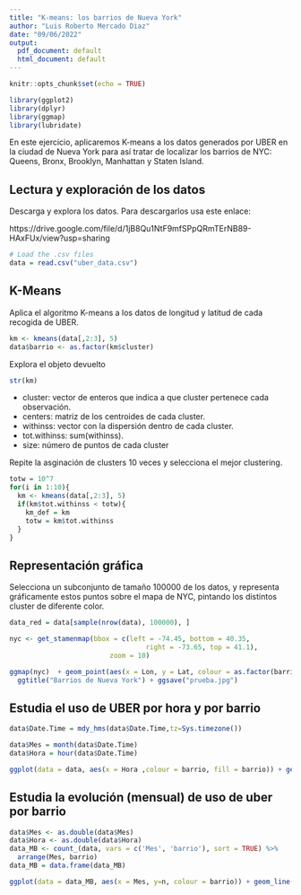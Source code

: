 ```yaml
---
title: "K-means: los barrios de Nueva York"
author: "Luis Roberto Mercado Diaz"
date: "09/06/2022"
output:
  pdf_document: default
  html_document: default
---
```


```r
knitr::opts_chunk$set(echo = TRUE)
```


```r
library(ggplot2)
library(dplyr)
library(ggmap)
library(lubridate)
```

En este ejercicio, aplicaremos K-means a los datos generados por UBER en la ciudad de Nueva York para así tratar de localizar los barrios de NYC: Queens, Bronx, Brooklyn, Manhattan y Staten Island.

## Lectura y exploración de los datos

Descarga y explora los datos. Para descargarlos usa este enlace:

https://drive.google.com/file/d/1jB8Qu1NtF9mfSPpQRmTErNB89-HAxFUx/view?usp=sharing
```r
# Load the .csv files
data = read.csv("uber_data.csv")
```

## K-Means

Aplica el algoritmo K-means a los datos de longitud y latitud de cada recogida de UBER.
```r
km <- kmeans(data[,2:3], 5)
data$barrio <- as.factor(km$cluster)
```

Explora el objeto devuelto

```r
str(km)
```

* cluster: vector de enteros que indica a que cluster pertenece cada observación.
* centers: matriz de los centroides de cada cluster.
* withinss: vector con la dispersión dentro de cada cluster.
* tot.withinss: sum(withinss).
* size: número de puntos de cada cluster

Repite la asginación de clusters 10 veces y selecciona el mejor clustering.

```r
totw = 10^7
for(i in 1:10){
  km <- kmeans(data[,2:3], 5)
  if(km$tot.withinss < totw){
    km_def = km
    totw = km$tot.withinss
  }
}
```

## Representación gráfica

Selecciona un subconjunto de tamaño 100000 de los datos, y representa gráficamente estos puntos sobre el mapa de NYC, pintando los distintos cluster de diferente color.

```r
data_red = data[sample(nrow(data), 100000), ]
```

```r
nyc <- get_stamenmap(bbox = c(left = -74.45, bottom = 40.35, 
                                  right = -73.65, top = 41.1), 
                         zoom = 10)

ggmap(nyc)  + geom_point(aes(x = Lon, y = Lat, colour = as.factor(barrio)), data = data_red) +
  ggtitle("Barrios de Nueva York") + ggsave("prueba.jpg")
```


## Estudia el uso de UBER por hora y por barrio

```r
data$Date.Time = mdy_hms(data$Date.Time,tz=Sys.timezone())
```

```r
data$Mes = month(data$Date.Time)
data$Hora = hour(data$Date.Time)
```


```r
ggplot(data = data, aes(x = Hora ,colour = barrio, fill = barrio)) + geom_histogram(binwidth = 24) + facet_wrap(~barrio)
```

## Estudia la evolución (mensual) de uso de uber por barrio

```r
data$Mes <- as.double(data$Mes)
data$Hora <- as.double(data$Hora)
data_MB <- count_(data, vars = c('Mes', 'barrio'), sort = TRUE) %>% 
  arrange(Mes, barrio)
data_MB = data.frame(data_MB)
```

```r
ggplot(data = data_MB, aes(x = Mes, y=n, colour = barrio)) + geom_line()
```

